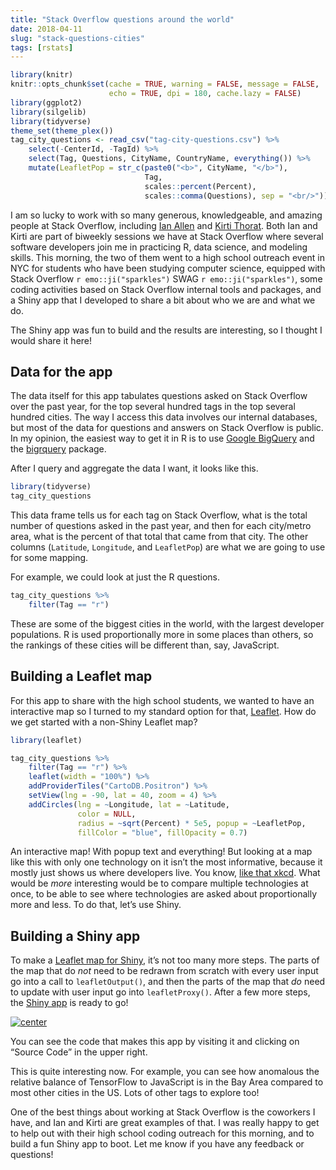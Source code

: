 ```yaml
---
title: "Stack Overflow questions around the world"
date: 2018-04-11
slug: "stack-questions-cities"
tags: [rstats]
---
```


```r
library(knitr)
knitr::opts_chunk$set(cache = TRUE, warning = FALSE, message = FALSE, 
                      echo = TRUE, dpi = 180, cache.lazy = FALSE)
library(ggplot2)
library(silgelib)
library(tidyverse)
theme_set(theme_plex())
tag_city_questions <- read_csv("tag-city-questions.csv") %>%
    select(-CenterId, -TagId) %>%
    select(Tag, Questions, CityName, CountryName, everything()) %>%
    mutate(LeafletPop = str_c(paste0("<b>", CityName, "</b>"),
                              Tag, 
                              scales::percent(Percent), 
                              scales::comma(Questions), sep = "<br/>"))
```

I am so lucky to work with so many generous, knowledgeable, and amazing people at Stack Overflow, including [Ian Allen](https://stackoverflow.blog/authors/iallen/) and [Kirti Thorat](https://stackoverflow.com/users/1012097/kirti-thorat). Both Ian and Kirti are part of biweekly sessions we have at Stack Overflow where several software developers join me in practicing R, data science, and modeling skills. This morning, the two of them went to a high school outreach event in NYC for students who have been studying computer science, equipped with Stack Overflow `r emo::ji("sparkles")` SWAG `r emo::ji("sparkles")`, some coding activities based on Stack Overflow internal tools and packages, and a Shiny app that I developed to share a bit about who we are and what we do.

The Shiny app was fun to build and the results are interesting, so I thought I would share it here!

## Data for the app

The data itself for this app tabulates questions asked on Stack Overflow over the past year, for the top several hundred tags in the top several hundred cities. The way I access this data involves our internal databases, but most of the data for questions and answers on Stack Overflow is public. In my opinion, the easiest way to get it in R is to use [Google BigQuery](https://cloud.google.com/bigquery/public-data/stackoverflow) and the [bigrquery](https://github.com/r-dbi/bigrquery) package.

After I query and aggregate the data I want, it looks like this.

```r
library(tidyverse)
tag_city_questions
```

This data frame tells us for each tag on Stack Overflow, what is the total number of questions asked in the past year, and then for each city/metro area, what is the percent of that total that came from that city. The other columns (`Latitude`, `Longitude`, and `LeafletPop`) are what we are going to use for some mapping.

For example, we could look at just the R questions.

```r
tag_city_questions %>%
    filter(Tag == "r")
```

These are some of the biggest cities in the world, with the largest developer populations. R is used proportionally more in some places than others, so the rankings of these cities will be different than, say, JavaScript.

## Building a Leaflet map

For this app to share with the high school students, we wanted to have an interactive map so I turned to my standard option for that, [Leaflet](https://rstudio.github.io/leaflet/). How do we get started with a non-Shiny Leaflet map?

```r
library(leaflet)

tag_city_questions %>%
    filter(Tag == "r") %>%
    leaflet(width = "100%") %>%
    addProviderTiles("CartoDB.Positron") %>%
    setView(lng = -90, lat = 40, zoom = 4) %>%
    addCircles(lng = ~Longitude, lat = ~Latitude, 
               color = NULL,
               radius = ~sqrt(Percent) * 5e5, popup = ~LeafletPop,
               fillColor = "blue", fillOpacity = 0.7)
```

An interactive map! With popup text and everything! But looking at a map like this with only one technology on it isn't the most informative, because it mostly just shows us where developers live. You know, [like that xkcd](https://xkcd.com/1138/). What would be *more* interesting would be to compare multiple technologies at once, to be able to see where technologies are asked about proportionally more and less. To do that, let's use Shiny.

## Building a Shiny app

To make a [Leaflet map for Shiny](https://rstudio.github.io/leaflet/shiny.html), it's not too many more steps. The parts of the map that do *not* need to be redrawn from scratch with every user input go into a call to `leafletOutput()`, and then the parts of the map that *do* need to update with user input go into `leafletProxy()`. After a few more steps, the [Shiny app](https://juliasilge.shinyapps.io/tags-cities-questions/) is ready to go!

[![center](/figures/2018/stack-questions.gif)](https://juliasilge.shinyapps.io/tags-cities-questions/)

You can see the code that makes this app by visiting it and clicking on "Source Code" in the upper right.

This is quite interesting now. For example, you can see how anomalous the relative balance of TensorFlow to JavaScript is in the Bay Area compared to most other cities in the US. Lots of other tags to explore too!

One of the best things about working at Stack Overflow is the coworkers I have, and Ian and Kirti are great examples of that. I was really happy to get to help out with their high school coding outreach for this morning, and to build a fun Shiny app to boot. Let me know if you have any feedback or questions!

